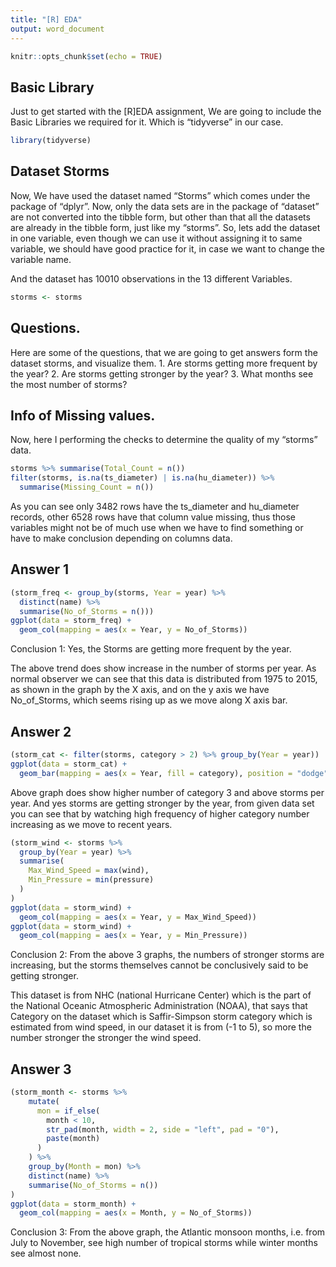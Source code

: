 ```yaml
---
title: "[R] EDA"
output: word_document
---
```


```r
knitr::opts_chunk$set(echo = TRUE) 
```

## Basic Library 
Just to get started with the [R]EDA assignment, We are going to include the Basic Libraries we required for it. Which is "tidyverse" in our case.
```r
library(tidyverse) 
```

## Dataset Storms
Now, We have used the dataset named "Storms" which comes under the package of "dplyr". Now, only the data sets are in the package of "dataset" are not converted into the tibble form, but other than that all the datasets are already in the tibble form, just like my "storms". So, lets add the dataset in one variable, even though we can use it without assigning it to same variable, we should have good practice for it, in case we want to change the variable name. 

And the dataset has 10010 observations in the 13 different Variables.
```r
storms <- storms
```

## Questions.
Here are some of the questions, that we are going to get answers form the dataset storms, and visualize them.
1. Are storms getting more frequent by the year?
2. Are storms getting stronger by the year? 
3. What months see the most number of storms?

## Info of Missing values.
Now, here I performing the checks to determine the quality of my "storms" data.
```r
storms %>% summarise(Total_Count = n())
filter(storms, is.na(ts_diameter) | is.na(hu_diameter)) %>%
  summarise(Missing_Count = n())
```
As you can see only 3482 rows have the ts_diameter and hu_diameter records, other 6528 rows have that column value missing, thus those variables might not be of much use when we have to find something or have to make conclusion depending on columns data.

## Answer 1

```r
(storm_freq <- group_by(storms, Year = year) %>%
  distinct(name) %>%
  summarise(No_of_Storms = n()))
ggplot(data = storm_freq) +
  geom_col(mapping = aes(x = Year, y = No_of_Storms))
```

Conclusion 1: Yes, the Storms are getting more frequent by the year.

The above trend does show increase in the number of storms per year. As normal observer we can see that this data is distributed from 1975 to 2015, as shown in the graph by the X axis, and on the y axis we have No_of_Storms, which seems rising up as we move along X axis bar.

## Answer 2

```r
(storm_cat <- filter(storms, category > 2) %>% group_by(Year = year))
ggplot(data = storm_cat) +
  geom_bar(mapping = aes(x = Year, fill = category), position = "dodge")
```
Above graph does show higher number of category 3 and above storms per year.
And yes storms are getting stronger by the year, from given data set you can see that by watching high frequency of higher category number increasing as we move to recent years.

```r
(storm_wind <- storms %>%
  group_by(Year = year) %>%
  summarise(
    Max_Wind_Speed = max(wind),
    Min_Pressure = min(pressure)
  )
)
ggplot(data = storm_wind) + 
  geom_col(mapping = aes(x = Year, y = Max_Wind_Speed))
ggplot(data = storm_wind) + 
  geom_col(mapping = aes(x = Year, y = Min_Pressure))
```
Conclusion 2: From the above 3 graphs, the numbers of stronger storms are increasing, but the storms themselves cannot be conclusively said to be getting stronger. 

This dataset is from NHC (national Hurricane Center) which is the part of the National Oceanic Atmospheric Administration (NOAA), that says that Category on the dataset which is Saffir-Simpson storm category which is estimated from wind speed, in our dataset it is from (-1 to 5), so more the number stronger the stronger the wind speed.

## Answer 3

```r
(storm_month <- storms %>% 
    mutate(
      mon = if_else(
        month < 10, 
        str_pad(month, width = 2, side = "left", pad = "0"), 
        paste(month)
      )
    ) %>% 
    group_by(Month = mon) %>% 
    distinct(name) %>% 
    summarise(No_of_Storms = n())
)
ggplot(data = storm_month) +
  geom_col(mapping = aes(x = Month, y = No_of_Storms))
```
Conclusion 3: From the above graph, the Atlantic monsoon months, i.e. from July to November, see high number of tropical storms while winter months see almost none.

